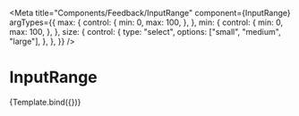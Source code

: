 
<Meta
  title="Components/Feedback/InputRange"
  component={InputRange}
  argTypes={{
    max: {
      control: {
        min: 0,
        max: 100,
      },
    },
    min: {
      control: {
        min: 0,
        max: 100,
      },
    },
    size: {
      control: {
        type: "select",
        options: ["small", "medium", "large"],
      },
    },
  }}
/>


# InputRange

<Canvas>
  <Story name="Default" args={{ max: 50, min: 0 }}>
    {Template.bind({})}
  </Story>
</Canvas>
